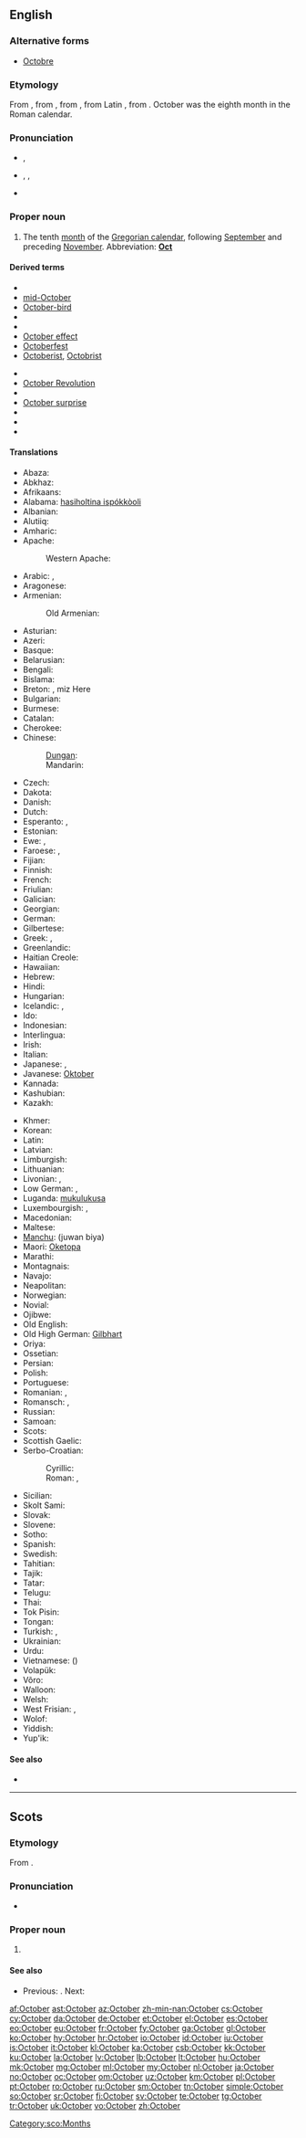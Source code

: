 {{also|october}}
==English==

===Alternative forms===
* [[Octobre]] {{qualifier|obsolete}}

===Etymology===
From {{etyl|enm}}, from {{etyl|ang}}, from {{etyl|la}} {{term|october|octōber|eighth month|lang=la}}, from Latin {{term|octo|octō|eight|lang=la}}, from {{etyl|ine-pro|en}} {{recons|oḱtṓw||twice four|lang=ine-pro}}. October was the eighth month in the Roman calendar.

===Pronunciation===
* {{a|UK}} {{IPA|/ɒkˈtəʊbə/}}, {{X-SAMPA|/Qk"t@Ub@/}}
* {{a|US}} {{enPR|äk-tōʹbər}}, {{IPA|/ɑkˈtoʊbəɹ/}}, {{X-SAMPA|/Ak"toUb@r/}}
* {{audio|en-us-October.ogg|Audio (US)}}

===Proper noun===
{{en-proper noun|Octobers}}

# The tenth [[month]] of the [[Gregorian calendar]], following [[September]] and preceding [[November]]. Abbreviation: '''[[Oct]]'''

====Derived terms====
{{top2}}
* {{w|October Revolution|Great October Socialist Revolution}}
* [[mid-October]]
* [[October-bird]]
* {{w|October Crisis}}
* {{w|October Diploma}}
* [[October effect]]
* [[Octoberfest]]
* [[Octoberist]], [[Octobrist]]
{{mid2}}
* {{w|October Manifesto}}
* [[October Revolution]]
* {{w|October Revolution Island}}
* [[October surprise]]
* {{w|October War}}
* {{w|October Revolution|Red October}}
* {{w|Third Saturday in October}}
{{bottom}}

====Translations====
{{trans-top|tenth month of the Gregorian calendar}}
* Abaza: {{tø|abq|октябрь}}
* Abkhaz: {{t-|ab|жьҭаара|tr=ẓ̌ṭaara}}
* Afrikaans: {{t+|af|Oktober|xs=Afrikaans}}
* Alabama: [[hasiholtina ispókkòoli]]
* Albanian: {{t-|sq|tetor|xs=Albanian}}
* Alutiiq: {{tø|ems|Kakegllum Iralua}}
* Amharic: {{t-|am|ኦክተውበር|tr=oktäwbär|sc=Ethi|xs=Amharic}}
* Apache:
*: Western Apache: {{tø|apw|Gha̜a̜zhįʼ}}
* Arabic: {{t-|ar|اكتوبر|alt=أكْتُوبَر|tr=aktóbar|m}}, {{t-|ar|تشرين الاول|alt=تِشرينُ الأوّلُ|tr=tišrīnu l-’áwwal|m}}
* Aragonese: {{t+|an|otubre|m}}
* Armenian: {{t+|hy|հոկտեմբեր|tr=hoktember}}
*: Old Armenian: {{tø|xcl|հոկտեմբեր|tr=hoktember|sc=Armn}}
* Asturian: {{t+|ast|ochobre|m}}
* Azeri: {{t+|az|oktyabr|xs=Azeri}}
* Basque: {{t+|eu|urri|xs=Basque}}
* Belarusian: {{t-|be|кастрычнік|tr=kastrýčnik|xs=Belarusian}}
* Bengali: {{t-|bn|অক্টোবর|sc=Beng|xs=Bengali}}
* Bislama: {{t-|bi|oktoba}}
* Breton: {{t+|br|Here|xs=Breton}}, miz Here
* Bulgarian: {{t+|bg|октомври|m|tr=októmvri}}
* Burmese: {{t+|my|အောက်တိုဘာ|sc=Mymr|tr=auktoba}}
* Catalan: {{t+|ca|octubre|m}}
* Cherokee: {{t-|chr|ᏚᏂᏅᏗ|tr=Duninvdi|sc=Cher}}
* Chinese:
*: [[Dungan]]: {{tø|dng|шийүә|sc=Cyrl}}
*: Mandarin: {{t|cmn|十月|tr=shíyuè}}
* Czech: {{t+|cs|říjen|m}}
* Dakota: {{tø|dak|Wi iwikcemna}}
* Danish: {{t+|da|oktober}}
* Dutch: {{t+|nl|oktober}}
* Esperanto: {{t+|eo|oktobro|xs=Esperanto}}, {{t-|eo|Oktobro|xs=Esperanto}}
* Estonian: {{t+|et|oktoober}}
* Ewe: {{tø|ee|Kele}}, {{tø|ee|Ɔktober}}
* Faroese: {{t-|fo|oktober|m}}, {{t-|fo|oktobur|m}}
* Fijian: {{t-|fj|okotova}}
* Finnish: {{t+|fi|lokakuu}}
* French: {{t+|fr|octobre|m}}
* Friulian: {{tø|fur|otubar|m}}
* Galician: {{t+|gl|outubro|m}}
* Georgian: {{t-|ka|ოქტომბერი|tr=oxtomberi|sc=Geor|xs=Georgian}}
* German: {{t+|de|Oktober|m}}
* Gilbertese: {{tø|gil|Okitobwa|sc=Cyrl}}
* Greek: {{t+|el|Οκτώβριος|m|tr=Októvrios}}, {{t+|el|Οκτώβρης|m|tr=Októvris}}
* Greenlandic: {{t+|kl|Oktobari|xs=Greenlandic}}
* Haitian Creole: {{tø|ht|oktòb}}
* Hawaiian: {{tø|haw|ʻOkakopa}}
* Hebrew: {{t+|he|אוקטובר|alt=אוֹקְטוֹבֶּר|tr=október}}
* Hindi: {{t-|hi|अक्तूबर|m|tr=aktūbar|xs=Hindi}}
* Hungarian: {{t+|hu|október}}
* Icelandic: {{t+|is|október|m}}, {{t-|is|októbermánuður|m}}
* Ido: {{t+|io|oktobro|xs=Ido}}
* Indonesian: {{t-|id|oktober|xs=Indonesian}}
* Interlingua: {{t-|ia|octobre}}
* Irish: {{t+|ga|Deireadh Fómhair|m|xs=Irish}}
* Italian: {{t+|it|ottobre|m}}
* Japanese: {{t+|ja|十月|tr=じゅうがつ, jūgatsu}}, {{t+|ja|神無月|tr=かんなづき, kannazuki, かみなづき, kaminazuki, かむなづき, kamunazuki}}
* Javanese: [[Oktober]]
* Kannada: {{t-|kn|ಅಕ್ಟೋಬರ್|tr=akṭōbara}}
* Kashubian: {{t+|csb|rujan|m}}
* Kazakh: {{t|kk|қазан|tr=qazan|sc=Cyrl}}
{{trans-mid}}
* Khmer: {{t+|km|តុលា|tr=dtolā}}
* Korean: {{t+|ko|시월|tr=siweol|sc=Kore}}
* Latin: {{t+|la|october}}
* Latvian: {{t+|lv|oktobris|m|xs=Latvian}}
* Limburgish: {{t-|li|Oktober|m}}
* Lithuanian: {{t+|lt|spalis|m|xs=Lithuanian}}
* Livonian: {{tø|liv|oktōbõr}}, {{tø|liv|vīmkū}}
* Low German: {{t-|nds|Oktober|m}}, {{t-|nds|Oktobermaand|m}}
* Luganda: [[mukulukusa]]
* Luxembourgish: {{t+|lb|Oktober|m}}, {{t+|lb|Wäimount|m}}
* Macedonian: {{t+|mk|октомври|m|tr=októmvri}}
* Maltese: {{t-|mt|Ottubru|xs=Maltese}}
* [[Manchu]]: (juwan biya)
* Maori: [[Oketopa]]
* Marathi: {{t-|mr|ऑक्टोबर|tr=okṭobar}}
* Montagnais: {{tø|moe|uashtessiu-pishimᵘ}}
* Navajo: {{tø|nv|Ghąąjįʼ}}
* Neapolitan: {{tø|nap|ottómbre|m}}
* Norwegian: {{t+|no|oktober}}
* Novial: {{tø|nov|oktobre}}
* Ojibwe: {{tø|oj|binaakwe-giizis}}
* Old English: {{t+|ang|winterfylleþ|xs=Old English}}
* Old High German: [[Gilbhart]] {{m}}
* Oriya: {{t-|or|ଅକ୍ଟୋବର|sc=Orya}}
* Ossetian: {{tø|os|октябрь|tr=oktjábr’|sc=Cyrl|xs=Ossetian}}
* Persian: {{t+|fa|اکتبر|tr=oktobr|xs=Persian}}
* Polish: {{t+|pl|październik|m}}
* Portuguese: {{t+|pt|outubro|m}}
* Romanian: {{t+|ro|octombrie}}, {{qualifier|pop}} {{t+|ro|brumărel}}
* Romansch: {{t-|rm|october|m}}, {{t-|rm|otgover|m}}
* Russian: {{t+|ru|октябрь|m|tr=oktjábr’}}
* Samoan: {{t-|sm|oketopa}}
* Scots: {{tø|sco|October|xs=Scots}}
* Scottish Gaelic: {{t-|gd|Dàmhair|f|alt=an Dàmhair|xs=Scottish Gaelic}}
* Serbo-Croatian:
*: Cyrillic: {{t-|sh|октобар|m|sc=Cyrl}}
*: Roman: {{t-|sh|oktobar|m}}, {{t-|sh|listopad|m}} {{qualifier|Croatia}}
* Sicilian: {{t+|scn|uttuviru|m}}
* Skolt Sami: {{tø|sms|kålggmään}}
* Slovak: {{t+|sk|október|m}}
* Slovene: {{t-|sl|október|m}}
* Sotho: {{t+|st|Mphalane|xs=Sotho}}
* Spanish: {{t+|es|octubre|m}}
* Swedish: {{t+|sv|oktober}}
* Tahitian: {{tø|ty|’ātopa}}
* Tajik: {{t+|tg|октябр|tr=oktjabr|sc=Cyrl|xs=Tajik}}
* Tatar: {{t-|tt|öktäber|xs=Tatar}}
* Telugu: {{t-|te|అక్టోబరు|tr=akTObaru}}
* Thai: {{t+|th|ตุลาคม|tr=tòò laa khohm}}
* Tok Pisin: {{t-|tpi|oktoba}}
* Tongan: {{t-|to|'okatopa}}
* Turkish: {{t+|tr|ekim}}, {{t-|tr|Teşrini Evvel}} {{qualifier|obsolete}}
* Ukrainian: {{t+|uk|жовтень|m|tr=žovten’|xs=Ukrainian}}
* Urdu: {{t-|ur|اکتوبر|m|tr=aktobar|xs=Urdu}}
* Vietnamese: {{t+|vi|tháng mười}} ({{t-|vi|十月}})
* Volapük: {{t+|vo|tobul}}
* Võro: {{tø|vro|rehekuu}}
* Walloon: {{t-|wa|octóbe|m}}
* Welsh: {{t+|cy|Hydref|xs=Welsh}}
* West Frisian: {{t+|fy|oktober}}, {{t+|fy|wynmoanne}}
* Wolof: {{t-|wo|Oktoobar}}
* Yiddish: {{t+|yi|אָקטאָבער|m|tr=oktober |sc=Hebr|xs=Yiddish}}
* Yup'ik: {{tø|esu|Nulirun}}
{{trans-bottom}}

====See also====
* {{list|en|Gregorian calendar months}}

----

==Scots==

===Etymology===
From {{etyl|la|sco}} {{term|october|octōber|of the eighth month|lang=la}}.

===Pronunciation===
* {{IPA|[okˈtobər]|lang=sco}}

===Proper noun===
{{sco-proper noun}}

# {{l|en|October}}

====See also====
* {{sense|month}} Previous: {{l|sco|September}}. Next: {{l|sco|November}}

[[Category:sco:Months]]

[[af:October]]
[[ast:October]]
[[az:October]]
[[zh-min-nan:October]]
[[cs:October]]
[[cy:October]]
[[da:October]]
[[de:October]]
[[et:October]]
[[el:October]]
[[es:October]]
[[eo:October]]
[[eu:October]]
[[fr:October]]
[[fy:October]]
[[ga:October]]
[[gl:October]]
[[ko:October]]
[[hy:October]]
[[hr:October]]
[[io:October]]
[[id:October]]
[[iu:October]]
[[is:October]]
[[it:October]]
[[kl:October]]
[[ka:October]]
[[csb:October]]
[[kk:October]]
[[ku:October]]
[[la:October]]
[[lv:October]]
[[lb:October]]
[[lt:October]]
[[hu:October]]
[[mk:October]]
[[mg:October]]
[[ml:October]]
[[my:October]]
[[nl:October]]
[[ja:October]]
[[no:October]]
[[oc:October]]
[[om:October]]
[[uz:October]]
[[km:October]]
[[pl:October]]
[[pt:October]]
[[ro:October]]
[[ru:October]]
[[sm:October]]
[[tn:October]]
[[simple:October]]
[[so:October]]
[[sr:October]]
[[fi:October]]
[[sv:October]]
[[te:October]]
[[tg:October]]
[[tr:October]]
[[uk:October]]
[[vo:October]]
[[zh:October]]